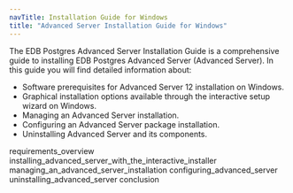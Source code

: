 ```yaml
---
navTitle: Installation Guide for Windows
title: "Advanced Server Installation Guide for Windows"
---
```


The EDB Postgres Advanced Server Installation Guide is a comprehensive guide to installing EDB Postgres Advanced Server (Advanced Server). In this guide you will find detailed information about:

-   Software prerequisites for Advanced Server 12 installation on Windows.
-   Graphical installation options available through the interactive setup wizard on Windows.
-   Managing an Advanced Server installation.
-   Configuring an Advanced Server package installation.
-   Uninstalling Advanced Server and its components.

<div class="toctree" data-maxdepth="3">

requirements_overview installing_advanced_server_with_the_interactive_installer managing_an_advanced_server_installation configuring_advanced_server uninstalling_advanced_server conclusion

</div>
